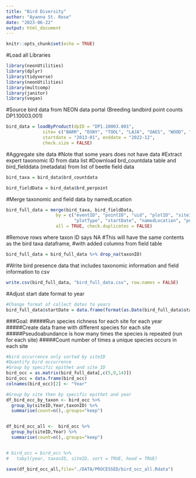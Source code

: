 ```yaml
---
title: "Bird Diversity"
author: "Ayanna St. Rose"
date: "2023-06-22"
output: html_document
---
```


```r
knitr::opts_chunk$set(echo = TRUE)
```

#Load all Libraries
```r
library(neonUtilities)
library(dplyr)
library(tidyverse)
library(neonUtilities)
library(multcomp)
library(janitor)
library(vegan)
```
#Source bird data from NEON data portal (Breeding landbird point counts DP1.10003.001)
```r
bird_data = loadByProduct(dpID = "DP1.10003.001", 
              site= c("BARR", "DSNY", "TOOL", "LAJA", "OAES", "WOOD", "NOGP", "TOOL", "DCFS", "JORN", "KONA", "BONA", "CLBJ", "DEJU", "GUAN", "HARV", "KONZ", "LENO", "MLBS","NIWO", "ONAQ", "ORNL", "OSBS", "SCBI", "SJER", "SOAP", "TALL", "UKFS", "UNDE", "WREF","YELL", "ABBY", "BART", "BLAN", "DELA",  "GRSM", "HEAL", "JERC", "MOAB", "TEAK", "PUUM", "SERC", "RMNP","STEI", "TREE"),
              startdate = "2013-01", enddate = "2022-12",
              check.size = FALSE)
```
#Aggregate site data
#Note that some years does not have data
#Extract expert taxonomic ID from data list
#Download brd_countdata table and bird_fielddata (metadata) from list of beetle field data
```r
bird_taxa = bird_data$brd_countdata

bird_fieldData = bird_data$brd_perpoint
```

#Merge taxonomic and field data by namedLocation
```r
bird_full_data = merge(bird_taxa, bird_fieldData,
                   by = c("eventID", "pointID", "uid", "plotID", "siteID", "domainID", "release",
                          "plotType", "startDate", "namedLocation", "publicationDate") ,
                   all = TRUE, check.duplicates = FALSE)
```

#Remove rows where taxon ID says NA
#This will have the same contents as the bird taxa dataframe,
#with added columns from field table
```r
bird_full_data = bird_full_data %>% drop_na(taxonID)
```

#Write bird presence data that includes taxonomic information and field information to csv
```r
write.csv(bird_full_data, "bird_full_data.csv", row.names = FALSE)
```

#Adjust start date format to year
```r
#Change format of collect dates to years
bird_full_data$startDate = data.frame(format(as.Date(bird_full_data$startDate, format = "%Y-%m-%d"), "%Y"))
```

###Goal:
#####Run species richness for each site for each year
#####Create data frame with different species for each site
#####Pseudoabundance is how many times the species is repeated (run for each site)
#####Count number of times a unique species occurs in each site

```r
#bird occurrence only sorted by siteID
#Quantify bird occurrence
#Group by specific epithet and site ID
bird_occ = as.matrix(bird_full_data[,c(5,9,14)])
bird_occ = data.frame(bird_occ)
colnames(bird_occ)[2] <- "Year"

#Group by site then by specific epithet and year
df_bird_occ_by_taxon <- bird_occ %>%
  group_by(siteID,Year,taxonID) %>%
  summarise(count=n(),.groups="keep")


df_bird_occ_all <-  bird_occ %>%
  group_by(siteID,Year) %>%
  summarise(count=n(),.groups="keep")


# bird_occ = bird_occ %>%
#   tabyl(year, taxonID, siteID, sort = TRUE, head = TRUE)

save(df_bird_occ_all,file="./DATA/PROCESSED/bird_occ_all.Rdata")
```

